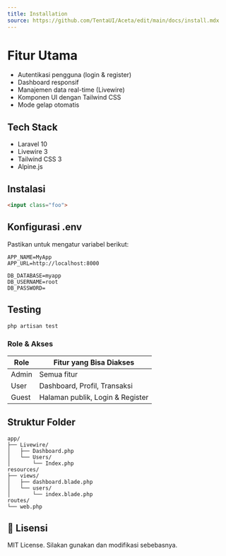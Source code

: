 ```yaml
---
title: Installation
source: https://github.com/TentaUI/Aceta/edit/main/docs/install.mdx
---
```

#  Fitur Utama

- Autentikasi pengguna (login & register)
- Dashboard responsif
- Manajemen data real-time (Livewire)
- Komponen UI dengan Tailwind CSS
- Mode gelap otomatis

##  Tech Stack

- Laravel 10
- Livewire 3
- Tailwind CSS 3
- Alpine.js

##  Instalasi

```html
<input class="foo">
```


##   Konfigurasi .env

Pastikan untuk mengatur variabel berikut:

```dotenv
APP_NAME=MyApp
APP_URL=http://localhost:8000

DB_DATABASE=myapp
DB_USERNAME=root
DB_PASSWORD=
```

## Testing

```bash
php artisan test
```

### Role & Akses

| Role       | Fitur yang Bisa Diakses           |
|------------|-----------------------------------|
| Admin      | Semua fitur                       |
| User       | Dashboard, Profil, Transaksi      |
| Guest      | Halaman publik, Login & Register  |

## Struktur Folder

```
app/
├── Livewire/
│   ├── Dashboard.php
│   └── Users/
│       └── Index.php
resources/
├── views/
│   ├── dashboard.blade.php
│   └── users/
│       └── index.blade.php
routes/
└── web.php
```

## 📄 Lisensi

MIT License. Silakan gunakan dan modifikasi sebebasnya.
